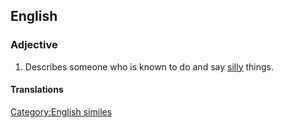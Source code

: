 ==English==

===Adjective===
{{en-adj|-|head=[[daft]] as a [[brush]]}}

# Describes someone who is known to do and say [[silly]] things.

====Translations====
{{trans-top|silly}}
{{trans-mid}}
{{trans-bottom}}

[[Category:English similes]]